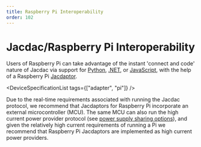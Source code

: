 ```yaml
---
title: Raspberry Pi Interoperability
order: 102
---
```

# Jacdac/Raspberry Pi Interoperability

Users of Raspberry Pi can take advantage of the instant 'connect and code' nature of Jacdac via support for [Python](/clients/python), [.NET](/clients/dotnet), or [JavaScript](/clients/javascript), with the help of a Raspberry Pi [Jacdaptor](/reference/jacdaptors/). 

<DeviceSpecificationList tags={["adapter", "pi"]} />

Due to the real-time requirements associated with running the Jacdac protocol, we recommend that Jacdaptors for Raspberry Pi incorporate an external microcontroller (MCU). The same MCU can also run the high current power provider protocol (see [power supply sharing options](/ddk/design/electrical/#power-supply-sharing-options)), and given the relatively high current requirements of running a Pi we recommend that Raspberry Pi Jacdaptors are implemented as high current power providers. 
